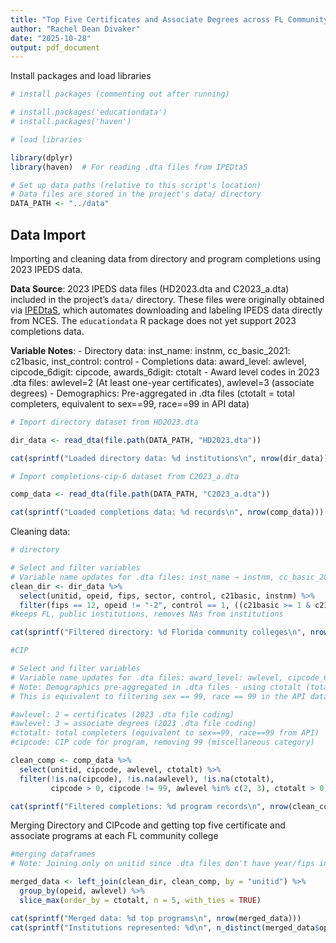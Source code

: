 ```yaml
---
title: "Top Five Certificates and Associate Degrees across FL Community Colleges"
author: "Rachel Dean Divaker"
date: "2025-10-28"
output: pdf_document
---
```



Install packages and load libraries
```r
# install packages (commenting out after running)

# install.packages('educationdata')
# install.packages('haven')

# load libraries

library(dplyr)
library(haven)  # For reading .dta files from IPEDtaS

# Set up data paths (relative to this script's location)
# Data files are stored in the project's data/ directory
DATA_PATH <- "../data"
```

## Data Import

Importing and cleaning data from directory and program completions using 2023 IPEDS data.

**Data Source**: 2023 IPEDS data files (HD2023.dta and C2023_a.dta) included in the project's `data/` directory. These files were originally obtained via [IPEDtaS](https://github.com/ttalVlatt/IPEDtaS), which automates downloading and labeling IPEDS data directly from NCES. The `educationdata` R package does not yet support 2023 completions data.

**Variable Notes**:
- Directory data: inst_name: instnm, cc_basic_2021: c21basic, inst_control: control
- Completions data: award_level: awlevel, cipcode_6digit: cipcode, awards_6digit: ctotalt
- Award level codes in 2023 .dta files: awlevel=2 (At least one-year certificates), awlevel=3 (associate degrees)
- Demographics: Pre-aggregated in .dta files (ctotalt = total completers, equivalent to sex==99, race==99 in API data)

```r
# Import directory dataset from HD2023.dta

dir_data <- read_dta(file.path(DATA_PATH, "HD2023.dta"))

cat(sprintf("Loaded directory data: %d institutions\n", nrow(dir_data)))
```

```r
# Import completions-cip-6 dataset from C2023_a.dta

comp_data <- read_dta(file.path(DATA_PATH, "C2023_a.dta"))

cat(sprintf("Loaded completions data: %d records\n", nrow(comp_data)))
```

Cleaning data:

```r
# directory

# Select and filter variables
# Variable name updates for .dta files: inst_name → instnm, cc_basic_2021 → c21basic, inst_control → control
clean_dir <- dir_data %>%
  select(unitid, opeid, fips, sector, control, c21basic, instnm) %>%
  filter(fips == 12, opeid != "-2", control == 1, ((c21basic >= 1 & c21basic <= 8) | c21basic == 14 | c21basic == 23) & c21basic > 0, !is.na(instnm))
#keeps FL, public institutions, removes NAs from institutions

cat(sprintf("Filtered directory: %d Florida community colleges\n", nrow(clean_dir)))
```

```r
#CIP

# Select and filter variables
# Variable name updates for .dta files: award_level: awlevel, cipcode_6digit: cipcode, awards_6digit: ctotalt
# Note: Demographics pre-aggregated in .dta files - using ctotalt (total completers, all demographics)
# This is equivalent to filtering sex == 99, race == 99 in the API data

#awlevel: 2 = certificates (2023 .dta file coding)
#awlevel: 3 = associate degrees (2023 .dta file coding)
#ctotalt: total completers (equivalent to sex==99, race==99 from API)
#cipcode: CIP code for program, removing 99 (miscellaneous category)

clean_comp <- comp_data %>%
  select(unitid, cipcode, awlevel, ctotalt) %>%
  filter(!is.na(cipcode), !is.na(awlevel), !is.na(ctotalt),
         cipcode > 0, cipcode != 99, awlevel %in% c(2, 3), ctotalt > 0)

cat(sprintf("Filtered completions: %d program records\n", nrow(clean_comp)))
```


Merging Directory and CIPcode and getting top five certificate and associate programs at each FL community college
```r
#merging dataframes
# Note: Joining only on unitid since .dta files don't have year/fips in completions data the same way

merged_data <- left_join(clean_dir, clean_comp, by = "unitid") %>%
  group_by(opeid, awlevel) %>%
  slice_max(order_by = ctotalt, n = 5, with_ties = TRUE)

cat(sprintf("Merged data: %d top programs\n", nrow(merged_data)))
cat(sprintf("Institutions represented: %d\n", n_distinct(merged_data$opeid)))
  
  




```


